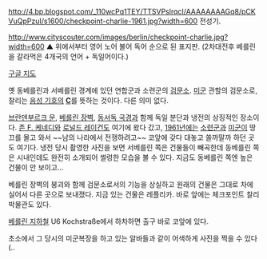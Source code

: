 http://4.bp.blogspot.com/_110wcPq1TEY/TTSVPslrqcI/AAAAAAAAGq8/pCKVuQpPzuI/s1600/checkpoint-charlie-1961.jpg?width=600
전성기.

http://www.cityscouter.com/images/berlin/checkpoint-charlie.jpg?width=600
▲ 위에서부터 영어 노어 불어 독어 순으로 된 표지판. (2차대전후 베를린을 갈라먹은 4개국의 언어 + 독일어이다.)

[https://maps.google.com/maps?ll=52.5075,13.39027&spn=0.01,0.01&t=p&q=52.5075,13.39027 구글 지도]

옛 동베를린과 서베를린 경계에 있던 연합군과 소련군의 [[검문소]]. [[미군]] 관할의 검문소로, 찰리는 [[음성 기호]]의 '''[[C]]'''를 뜻하는 것이다. 다른 의미 없다.

[[브란덴부르크 문]], [[베를린 장벽]], [[동서독 국경]]과 함께 독일 분단과 냉전의 상징적인 장소이다. [[존 F. 케네디]]와 [[로널드 레이건]]도 여기에 왔다 갔고, [[1961년]]에는 [[소련군]]과 [[미군]]이 땅끄를 몰고 와서 ~~남의 나라에서 전쟁하려고~~ 코앞에 갖다 대놓고 쏠까말까 하던 곳도 여기다. 냉전 당시 촬영한 사진을 보면 서베를린 쪽은 건물들이 빼곡한데 동베를린 쪽은 시내인데도 완전히 소개되어 썰렁한 모습을 볼 수 있다. 지금도 동베를린 쪽엔 높은 건물이 안 보이고...

베를린 장벽의 붕괴와 함께 검문소로서의 기능을 상실하고 원래의 건물은 그대로 차에 실어서 다른 곳으로 보내졌다. 지금 있는 건물은 레플리카. 바로 앞에는 체크포인트 찰리 박물관도 있다.

[[베를린 지하철]] U6 Kochstraße에서 하차하면 출구 바로 코앞에 있다.

초소에서 그 당시의 미군복장을 하고 있는 알바들과 같이 어색하게 사진을 찍을 수 있다(..

